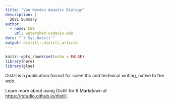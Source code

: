 ```yaml
---
title: "Van Norden Aquatic Biology"
description: |
  2021 Summary
author:
  - name: CWS 
    url: watershed.ucdavis.edu
date: "`r Sys.Date()`"
output: distill::distill_article
---
```


```r
knitr::opts_chunk$set(echo = FALSE)
library(here)
library(glue)

```

Distill is a publication format for scientific and technical writing, native to the web. 

Learn more about using Distill for R Markdown at <https://rstudio.github.io/distill>.





